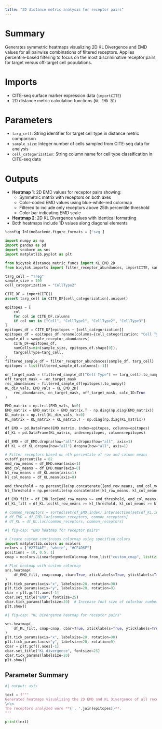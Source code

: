 ```yaml
---
title: "2D distance metric analysis for receptor pairs"
---
```


# Summary
Generates symmetric heatmaps visualizing 2D KL Divergence and EMD values for all pairwise combinations of filtered receptors. Applies percentile-based filtering to focus on the most discriminative receptor pairs for target versus off-target cell populations.

# Imports
- CITE-seq surface marker expression data (`importCITE`)
- 2D distance metric calculation functions (`KL_EMD_2D`)

# Parameters
- `targ_cell`: String identifier for target cell type in distance metric comparison
- `sample_size`: Integer number of cells sampled from CITE-seq data for analysis
- `cell_categorization`: String column name for cell type classification in CITE-seq data

# Outputs
- **Heatmap 1**: 2D EMD values for receptor pairs showing:
  - Symmetric matrix with receptors on both axes
  - Color-coded EMD values using blue-white-red colormap
  - Filtered to include only receptors above 25th percentile threshold
  - Color bar indicating EMD scale
- **Heatmap 2**: 2D KL Divergence values with identical formatting
- Both heatmaps include 1D values along diagonal elements

```python
%config InlineBackend.figure_formats = ['svg']

import numpy as np
import pandas as pd
import seaborn as sns
import matplotlib.pyplot as plt

from bicytok.distance_metric_funcs import KL_EMD_2D
from bicytok.imports import filter_receptor_abundances, importCITE, sample_receptor_abundances

targ_cell = "Treg"
sample_size = 100
cell_categorization = "CellType2"

CITE_DF = importCITE()
assert targ_cell in CITE_DF[cell_categorization].unique()

epitopes = [
    col
    for col in CITE_DF.columns
    if col not in ["Cell", "CellType1", "CellType2", "CellType3"]
]
epitopes_df = CITE_DF[epitopes + [cell_categorization]]
epitopes_df = epitopes_df.rename(columns={cell_categorization: "Cell Type"})
sample_df = sample_receptor_abundances(
    CITE_DF=epitopes_df,
    numCells=min(sample_size, epitopes_df.shape[0]),
    targCellType=targ_cell,
)
filtered_sample_df = filter_receptor_abundances(sample_df, targ_cell)
epitopes = list(filtered_sample_df.columns[:-1])

on_target_mask = (filtered_sample_df["Cell Type"] == targ_cell).to_numpy()
off_target_mask = ~on_target_mask
rec_abundances = filtered_sample_df[epitopes].to_numpy()
KL_div_vals, EMD_vals = KL_EMD_2D(
    rec_abundances, on_target_mask, off_target_mask, calc_1D=True
)

EMD_matrix = np.tril(EMD_vals, k=0)
EMD_matrix = EMD_matrix + EMD_matrix.T - np.diag(np.diag(EMD_matrix))
KL_matrix = np.tril(KL_div_vals, k=0)
KL_matrix = KL_matrix + KL_matrix.T - np.diag(np.diag(KL_matrix))

df_EMD = pd.DataFrame(EMD_matrix, index=epitopes, columns=epitopes)
df_KL = pd.DataFrame(KL_matrix, index=epitopes, columns=epitopes)

df_EMD = df_EMD.dropna(how="all").dropna(how="all", axis=1)
df_KL = df_KL.dropna(how="all").dropna(how="all", axis=1)
```


```python
# Filter receptors based on nth percentile of row and column means
cutoff_percentile = 82
emd_row_means = df_EMD.mean(axis=1)
emd_col_means = df_EMD.mean(axis=0)
kl_row_means = df_KL.mean(axis=1)
kl_col_means = df_KL.mean(axis=0)

emd_threshold = np.percentile(np.concatenate([emd_row_means, emd_col_means]), cutoff_percentile)
kl_threshold = np.percentile(np.concatenate([kl_row_means, kl_col_means]), cutoff_percentile)

df_EMD_filt = df_EMD.loc[emd_row_means >= emd_threshold, emd_col_means >= emd_threshold]
df_KL_filt = df_KL.loc[kl_row_means >= kl_threshold, kl_col_means >= kl_threshold]

# common_receptors = sorted(set(df_EMD.index).intersection(set(df_KL.index)))
# df_EMD = df_EMD.loc[common_receptors, common_receptors]
# df_KL = df_KL.loc[common_receptors, common_receptors]
```

```python
#| fig-cap: "EMD heatmap for receptor pairs"

# Create custom continuous colormap using specified colors
import matplotlib.colors as mcolors
colors = ["#2774AE", "white", "#CF4D6F"]
positions = [0, 0.5, 1]
cmap = mcolors.LinearSegmentedColormap.from_list("custom_cmap", list(zip(positions, colors)))

# Plot heatmap with custom colormap
sns.heatmap(
    df_EMD_filt, cmap=cmap, cbar=True, xticklabels=True, yticklabels=True
)
plt.tick_params(axis="x", labelsize=20, rotation=90)
plt.tick_params(axis="y", labelsize=20, rotation=0)
cbar = plt.gcf().axes[-1]
cbar.set_title("EMD", fontsize=25)
cbar.tick_params(labelsize=20)  # Increase font size of colorbar numbers
plt.show()
```

```python
#| fig-cap: "KL Divergence heatmap for receptor pairs"

sns.heatmap(
    df_KL_filt, cmap=cmap, cbar=True, xticklabels=True, yticklabels=True
)
plt.tick_params(axis="x", labelsize=20, rotation=90)
plt.tick_params(axis="y", labelsize=20, rotation=0)
cbar = plt.gcf().axes[-1]
cbar.set_title("KL divergence", fontsize=25)
cbar.tick_params(labelsize=20)
plt.show()
```

## Parameter Summary
```python
#| output: asis

text = f"""
Generated heatmaps visualizing the 2D EMD and KL Divergence of all receptor pairs that pass filtering criteria. The distance values were calculated between **{targ_cell}**s and all other cell types. The analysis was performed on **{sample_size}** cells sampled from the CITE-seq dataset.
\n\n
The receptors analyzed were **{', '.join(epitopes)}**.
"""

print(text)
```